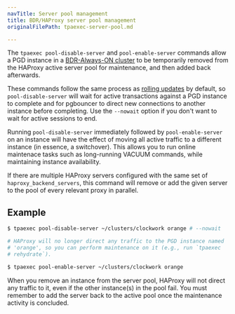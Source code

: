 ```yaml
---
navTitle: Server pool management
title: BDR/HAProxy server pool management
originalFilePath: tpaexec-server-pool.md

---
```


The `tpaexec pool-disable-server` and `pool-enable-server` commands
allow a PGD instance in a [BDR-Always-ON
cluster](architecture-BDR-Always-ON/) to be temporarily removed from
the HAProxy active server pool for maintenance, and then added back
afterwards.

These commands follow the same process as [rolling
updates](tpaexec-update-postgres/) by default, so
`pool-disable-server` will wait for active transactions against a PGD
instance to complete and for pgbouncer to direct new connections to
another instance before completing. Use the `--nowait` option if you
don't want to wait for active sessions to end.

Running `pool-disable-server` immediately followed by
`pool-enable-server` on an instance will have the effect of moving all
active traffic to a different instance (in essence, a switchover). This
allows you to run online maintenace tasks such as long-running VACUUM
commands, while maintaining instance availability.

If there are multiple HAProxy servers configured with the same set of
`haproxy_backend_servers`, this command will remove or add the given
server to the pool of every relevant proxy in parallel.

## Example

```bash
$ tpaexec pool-disable-server ~/clusters/clockwork orange # --nowait

# HAProxy will no longer direct any traffic to the PGD instance named
# 'orange', so you can perform maintenance on it (e.g., run `tpaexec
# rehydrate`).

$ tpaexec pool-enable-server ~/clusters/clockwork orange
```

When you remove an instance from the server pool, HAProxy will not
direct any traffic to it, even if the other instance(s) in the pool
fail. You must remember to add the server back to the active pool once
the maintenance activity is concluded.
